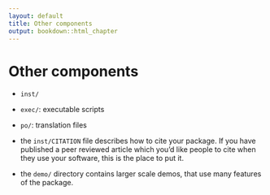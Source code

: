 ```yaml
---
layout: default
title: Other components
output: bookdown::html_chapter
---
```


# Other components

* `inst/`

* `exec/`: executable scripts
* `po/`: translation files

* the `inst/CITATION` file describes how to cite your package. If you have
  published a peer reviewed article which you'd like people to cite when they
  use your software, this is the place to put it.

* the `demo/` directory contains larger scale demos, that use many 
  features of the package.
